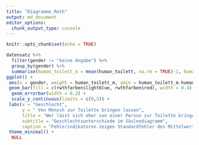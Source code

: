 ```yaml
---
title: "Diagramme_Roth"
output: md_document
editor_options: 
  chunk_output_type: console
---
```


```r
knitr::opts_chunk$set(echo = TRUE)
```


```r

datensatz %>%
  filter(gender != "keine Angabe") %>%
  group_by(gender) %>%
  summarise(human_toilett_m = mean(human_toilett, na.rm = TRUE)-1, human_toilett_sem = std.error(human_toilett)) %>%
ggplot() +
 aes(x = gender, weight = human_toilett_m, ymin = human_toilett_m-human_toilett_sem, ymax = human_toilett_m+human_toilett_sem, fill = gender) +
 geom_bar(fill = c(rwthfarben$lightblue, rwthfarben$red), width = 0.4) +
  geom_errorbar(width = 0.2) +
  scale_y_continuous(limits = c(0,5)) +
 labs(x = "Geschlecht", 
      y = " Von Mensch zur Toilette bringen lassen", 
      title = "Wer lässt sich eher von einer Person zur Toilette bringen?", 
      subtitle = "Geschlechtsunterschiede im Säulendiagramm", 
      caption = "Fehlerindikatoren zeigen Standardfehler des Mittelwerts") +
 theme_minimal() +
  NULL
```
